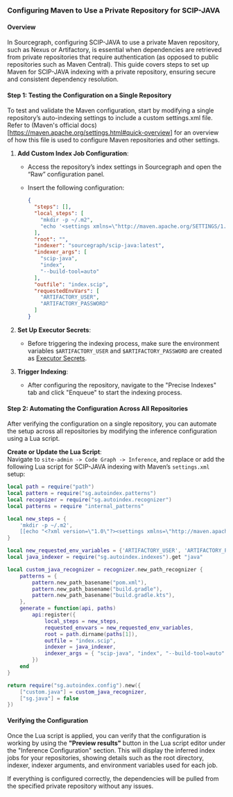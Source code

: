 ### Configuring Maven to Use a Private Repository for SCIP-JAVA

#### Overview
In Sourcegraph, configuring SCIP-JAVA to use a private Maven repository, such as Nexus or Artifactory, is essential when dependencies are retrieved from private repositories that require authentication (as opposed to public repositories such as Maven Central). This guide covers steps to set up Maven for SCIP-JAVA indexing with a private repository, ensuring secure and consistent dependency resolution.

#### Step 1: Testing the Configuration on a Single Repository

To test and validate the Maven configuration, start by modifying a single repository’s auto-indexing settings to include a custom settings.xml file. Refer to (Maven's official docs)[https://maven.apache.org/settings.html#quick-overview] for an overview of how this file is used to configure Maven repositories and other settings.

1. **Add Custom Index Job Configuration**:
   - Access the repository’s index settings in Sourcegraph and open the “Raw” configuration panel.
   - Insert the following configuration:

     ```json
     {
       "steps": [],
       "local_steps": [
         "mkdir -p ~/.m2",
         "echo '<settings xmlns=\"http://maven.apache.org/SETTINGS/1.0.0\" xmlns:xsi=\"http://www.w3.org/2001/XMLSchema-instance\" xsi:schemaLocation=\"http://maven.apache.org/SETTINGS/1.0.0 https://maven.apache.org/xsd/settings-1.0.0.xsd\"> <servers> <server> <id>repo</id> <username>$ARTIFACTORY_USER</username> <password>$ARTIFACTORY_PASSWORD</password> </server> </servers> </settings>' > ~/.m2/settings.xml"
       ],
       "root": "",
       "indexer": "sourcegraph/scip-java:latest",
       "indexer_args": [
         "scip-java",
         "index",
         "--build-tool=auto"
       ],
       "outfile": "index.scip",
       "requestedEnvVars": [
         "ARTIFACTORY_USER",
         "ARTIFACTORY_PASSWORD"
       ]
     }
     ```

2. **Set Up Executor Secrets**:
   - Before triggering the indexing process, make sure the environment variables `$ARTIFACTORY_USER` and `$ARTIFACTORY_PASSWORD` are created as [Executor Secrets](https://sourcegraph.com/docs/admin/executors/executor_secrets).

3. **Trigger Indexing**:
   - After configuring the repository, navigate to the "Precise Indexes" tab and click "Enqueue" to start the indexing process.

#### Step 2: Automating the Configuration Across All Repositories

After verifying the configuration on a single repository, you can automate the setup across all repositories by modifying the inference configuration using a Lua script.

**Create or Update the Lua Script**:  
Navigate to `site-admin -> Code Graph -> Inference`, and replace or add the following Lua script for SCIP-JAVA indexing with Maven’s `settings.xml` setup:

```lua
local path = require("path")
local pattern = require("sg.autoindex.patterns")
local recognizer = require("sg.autoindex.recognizer")
local patterns = require "internal_patterns"

local new_steps = {
    'mkdir -p ~/.m2',
    [[echo "<?xml version=\"1.0\"?><settings xmlns=\"http://maven.apache.org/SETTINGS/1.0.0\"><servers><server><id>repo</id><username>$ARTIFACTORY_USER</username><password>$ARTIFACTORY_PASSWORD</password></server></servers></settings>" > ~/.m2/settings.xml]]
}

local new_requested_env_variables = {'ARTIFACTORY_USER', 'ARTIFACTORY_PASSWORD'}
local java_indexer = require("sg.autoindex.indexes").get "java"

local custom_java_recognizer = recognizer.new_path_recognizer {
    patterns = {
        pattern.new_path_basename("pom.xml"),
        pattern.new_path_basename("build.gradle"),
        pattern.new_path_basename("build.gradle.kts"),
    },
    generate = function(api, paths)
        api:register({
            local_steps = new_steps,
            requested_envvars = new_requested_env_variables,
            root = path.dirname(paths[1]),
            outfile = "index.scip",
            indexer = java_indexer,
            indexer_args = { "scip-java", "index", "--build-tool=auto" }
        })
    end
}

return require("sg.autoindex.config").new({
    ["custom.java"] = custom_java_recognizer,
    ["sg.java"] = false
})
```

#### Verifying the Configuration

Once the Lua script is applied, you can verify that the configuration is working by using the **"Preview results"** button in the Lua script editor under the "Inference Configuration" section. This will display the inferred index jobs for your repositories, showing details such as the root directory, indexer, indexer arguments, and environment variables used for each job.

If everything is configured correctly, the dependencies will be pulled from the specified private repository without any issues.
